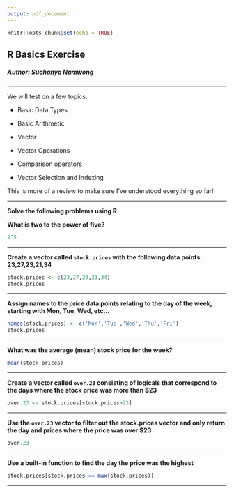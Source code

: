 ```yaml
---
output: pdf_document
---
```


```r
knitr::opts_chunk$set(echo = TRUE)
```

## **R Basics Exercise**

##### **Author: Suchanya Namwong**

------------------------------------------------------------------------

We will test on a few topics:

-   Basic Data Types

-   Basic Arithmetic

-   Vector

-   Vector Operations

-   Comparison operators

-   Vector Selection and Indexing

This is more of a review to make sure I've understood everything so far!

------------------------------------------------------------------------

**Solve the following problems using R**

**What is two to the power of five?**

```r
2^5
```

------------------------------------------------------------------------

**Create a vector called `stock.prices` with the following data points: 23,27,23,21,34**

```r
stock.prices <- c(23,27,23,21,34)
stock.prices
```

------------------------------------------------------------------------

**Assign names to the price data points relating to the day of the week, starting with Mon, Tue, Wed, etc...**

```r
names(stock.prices) <- c('Mon','Tue','Wed','Thu','Fri')
stock.prices
```

------------------------------------------------------------------------

**What was the average (mean) stock price for the week?**

```r
mean(stock.prices)
```

------------------------------------------------------------------------

**Create a vector called `over.23` consisting of logicals that correspond to the days where the stock price was more than \$23**

```r
over.23 <- stock.prices[stock.prices>23]
```

------------------------------------------------------------------------

**Use the `over.23` vector to filter out the stock.prices vector and only return the day and prices where the price was over \$23**

```r
over.23
```

------------------------------------------------------------------------

**Use a built-in function to find the day the price was the highest**

```r
stock.prices[stock.prices == max(stock.prices)]
```

------------------------------------------------------------------------
